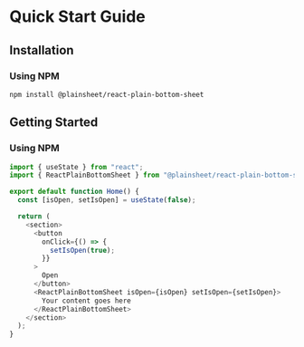 # Quick Start Guide

## Installation

### Using NPM

```
npm install @plainsheet/react-plain-bottom-sheet
```

## Getting Started

### Using NPM

```ts
import { useState } from "react";
import { ReactPlainBottomSheet } from "@plainsheet/react-plain-bottom-sheet";

export default function Home() {
  const [isOpen, setIsOpen] = useState(false);

  return (
    <section>
      <button
        onClick={() => {
          setIsOpen(true);
        }}
      >
        Open
      </button>
      <ReactPlainBottomSheet isOpen={isOpen} setIsOpen={setIsOpen}>
        Your content goes here
      </ReactPlainBottomSheet>
    </section>
  );
}
```
